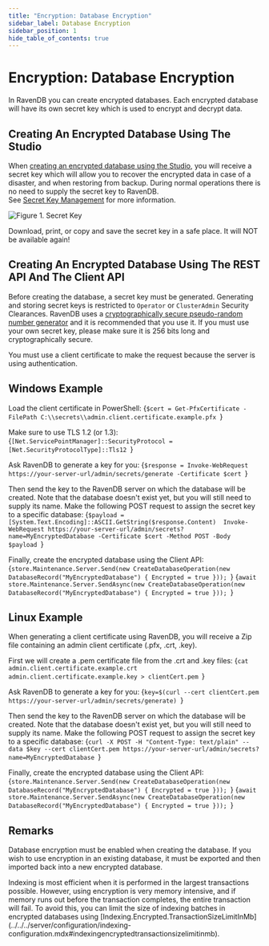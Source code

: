 ```yaml
---
title: "Encryption: Database Encryption"
sidebar_label: Database Encryption
sidebar_position: 1
hide_table_of_contents: true
---
```



# Encryption: Database Encryption

In RavenDB you can create encrypted databases. Each encrypted database will have its own secret key which is used to encrypt and decrypt data.

## Creating An Encrypted Database Using The Studio

When [creating an encrypted database using the Studio](../../../studio/database/create-new-database/encrypted.mdx), you will receive a secret key which will 
allow you to recover the encrypted data in case of a disaster, and when restoring from backup. During normal operations there is no need to supply the secret key to RavenDB.  
See [Secret Key Management](../../../server/security/encryption/secret-key-management.mdx) for more information.  

![Figure 1. Secret Key](./assets/1.png)

<Admonition type="danger" title="Danger" id="danger" href="#danger">
Download, print, or copy and save the secret key in a safe place. It will NOT be available again!
</Admonition>

## Creating An Encrypted Database Using The REST API And The Client API

Before creating the database, a secret key must be generated. Generating and storing secret keys is restricted to `Operator` or `ClusterAdmin` Security Clearances.
RavenDB uses a [cryptographically secure pseudo-random number generator](https://en.wikipedia.org/wiki/Cryptographically_secure_pseudorandom_number_generator) and 
it is recommended that you use it. If you must use your own secret key, please make sure it is 256 bits long and cryptographically secure.  

You must use a client certificate to make the request because the server is using authentication.

## Windows Example

Load the client certificate in PowerShell:
<TabItem value="powershell" label="powershell">
<CodeBlock language="powershell">
{`$cert = Get-PfxCertificate -FilePath C:\\secrets\\admin.client.certificate.example.pfx
`}
</CodeBlock>
</TabItem>

Make sure to use TLS 1.2 (or 1.3):
<TabItem value="powershell" label="powershell">
<CodeBlock language="powershell">
{`[Net.ServicePointManager]::SecurityProtocol = [Net.SecurityProtocolType]::Tls12
`}
</CodeBlock>
</TabItem>

Ask RavenDB to generate a key for you: 
<TabItem value="powershell" label="powershell">
<CodeBlock language="powershell">
{`$response = Invoke-WebRequest https://your-server-url/admin/secrets/generate -Certificate $cert
`}
</CodeBlock>
</TabItem>

Then send the key to the RavenDB server on which the database will be created. Note that the database doesn't exist yet, but you will still need to supply its name. Make the following POST request to assign the secret key to a specific database:
<TabItem value="powershell" label="powershell">
<CodeBlock language="powershell">
{`$payload = [System.Text.Encoding]::ASCII.GetString($response.Content) 
Invoke-WebRequest https://your-server-url/admin/secrets?name=MyEncryptedDatabase -Certificate $cert -Method POST -Body $payload
`}
</CodeBlock>
</TabItem>

Finally, create the encrypted database using the Client API:
<Tabs groupId='languageSyntax'>
<TabItem value="Sync" label="Sync">
<CodeBlock language="csharp">
{`store.Maintenance.Server.Send(new CreateDatabaseOperation(new DatabaseRecord("MyEncryptedDatabase")
{
    Encrypted = true
}));
`}
</CodeBlock>
</TabItem>
<TabItem value="Async" label="Async">
<CodeBlock language="csharp">
{`await store.Maintenance.Server.SendAsync(new CreateDatabaseOperation(new DatabaseRecord("MyEncryptedDatabase")
{
    Encrypted = true
}));
`}
</CodeBlock>
</TabItem>
</Tabs>

## Linux Example

When generating a client certificate using RavenDB, you will receive a Zip file containing an admin client certificate (.pfx, .crt, .key).

First we will create a .pem certificate file from the .crt and .key files:
<TabItem value="plain" label="plain">
<CodeBlock language="plain">
{`cat admin.client.certificate.example.crt admin.client.certificate.example.key > clientCert.pem
`}
</CodeBlock>
</TabItem>

Ask RavenDB to generate a key for you: 
<TabItem value="plain" label="plain">
<CodeBlock language="plain">
{`key=$(curl --cert clientCert.pem  https://your-server-url/admin/secrets/generate)
`}
</CodeBlock>
</TabItem>

Then send the key to the RavenDB server on which the database will be created. Note that the database doesn't exist yet, but you will still need to supply its name. Make the following POST request to assign the secret key to a specific database:
<TabItem value="plain" label="plain">
<CodeBlock language="plain">
{`curl -X POST -H "Content-Type: text/plain" --data $key --cert clientCert.pem https://your-server-url/admin/secrets?name=MyEncryptedDatabase
`}
</CodeBlock>
</TabItem>

Finally, create the encrypted database using the Client API:
<Tabs groupId='languageSyntax'>
<TabItem value="Sync" label="Sync">
<CodeBlock language="csharp">
{`store.Maintenance.Server.Send(new CreateDatabaseOperation(new DatabaseRecord("MyEncryptedDatabase")
{
    Encrypted = true
}));
`}
</CodeBlock>
</TabItem>
<TabItem value="Async" label="Async">
<CodeBlock language="csharp">
{`await store.Maintenance.Server.SendAsync(new CreateDatabaseOperation(new DatabaseRecord("MyEncryptedDatabase")
{
    Encrypted = true
}));
`}
</CodeBlock>
</TabItem>
</Tabs>

## Remarks

Database encryption must be enabled when creating the database. If you wish to use encryption in an existing database, it must be exported and then imported back into a new encrypted database.

<Admonition type="danger" title="Indexing transaction size" id="indexing-transaction-size" href="#indexing-transaction-size">
Indexing is most efficient when it is performed in the largest transactions possible. However, using encryption is very memory intensive, and if memory 
runs out before the transaction completes, the entire transaction will fail. To avoid this, you can limit the size of indexing batches in encrypted 
databases using [Indexing.Encrypted.TransactionSizeLimitInMb](../../../server/configuration/indexing-configuration.mdx#indexingencryptedtransactionsizelimitinmb).  
</Admonition>


